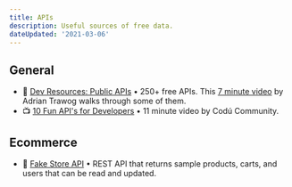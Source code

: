 ```yaml
---
title: APIs
description: Useful sources of free data.
dateUpdated: '2021-03-06'
---
```


## General

- 📖 [Dev Resources: Public APIs](https://devresourc.es/tools-and-utilities/public-apis) • 250+ free APIs. This [7 minute video](https://youtu.be/Y0QBmXEylP8) by Adrian Trawog walks through some of them.
- 📺 [10 Fun API's for Developers](https://m.youtube.com/watch?v=UxcdwEOCD48) • 11 minute video by Codú Community.

## Ecommerce

- 📖 [Fake Store API](https://fakestoreapi.com/) • REST API that returns sample products, carts, and users that can be read and updated.
